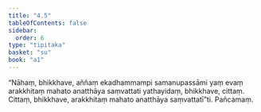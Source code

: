 ```yaml
---
title: "4.5"
tableOfContents: false
sidebar:
  order: 6
type: "tipitaka"
basket: "su"
book: "a1"
---
```



<DynamicBreadcrumb />

<Division number="35" book="a1">

<Paragraph number="74" book="a1">
“Nāhaṃ, bhikkhave, aññaṃ ekadhammampi samanupassāmi yaṃ evaṃ arakkhitaṃ mahato anatthāya saṃvattati yathayidaṃ, bhikkhave, cittaṃ. Cittaṃ, bhikkhave, arakkhitaṃ mahato anatthāya saṃvattatī”ti.

</Paragraph>
</Division>

<Paragraph number="75" type="center" book="a1">
Pañcamaṃ.
</Paragraph>